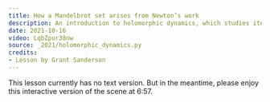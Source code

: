 ```yaml
---
title: How a Mandelbrot set arises from Newton’s work
description: An introduction to holomorphic dynamics, which studies iterative processes in the complex plane.
date: 2021-10-16
video: LqbZpur38nw
source: _2021/holomorphic_dynamics.py
credits:
- Lesson by Grant Sanderson
---
```


This lesson currently has no text version. But in the meantime, please enjoy this interactive version of the scene at 6:57.

<Interactive
  filename="mandelbrot-interactive/index"
  allowFullscreen={true}
/>

